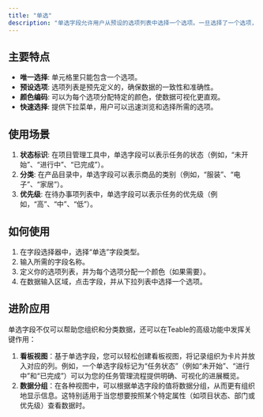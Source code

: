 ```yaml
---
title: "单选"
description: "单选字段允许用户从预设的选项列表中选择一个选项。一旦选择了一个选项，单元格里已有的选项将被自动取消选择。"
---
```


## 主要特点

* **唯一选择**: 单元格里只能包含一个选项。
* **预设选项**: 选项列表是预先定义的，确保数据的一致性和准确性。
* **颜色编码**: 可以为每个选项分配特定的颜色，使数据可视化更直观。
* **快速选择**: 提供下拉菜单，用户可以迅速浏览和选择所需的选项。

## 使用场景

1. **状态标识**: 在项目管理工具中，单选字段可以表示任务的状态（例如，“未开始”、“进行中”、“已完成”）。
2. **分类**: 在产品目录中，单选字段可以表示商品的类别（例如，“服装”、“电子”、“家居”）。
3. **优先级**: 在待办事项列表中，单选字段可以表示任务的优先级（例如，“高”、“中”、“低”）。

## 如何使用

1. 在字段选择器中，选择“单选”字段类型。
2. 输入所需的字段名称。
3. 定义你的选项列表，并为每个选项分配一个颜色（如果需要）。
4. 在数据输入区域，点击字段，并从下拉列表中选择一个选项。

## 进阶应用

单选字段不仅可以帮助您组织和分类数据，还可以在Teable的高级功能中发挥关键作用：

1. **看板视图**：基于单选字段，您可以轻松创建看板视图，将记录组织为卡片并放入对应的列。例如，一个单选字段标记为“任务状态”（例如“未开始”、“进行中”和“已完成”）可以为您的任务管理流程提供明确、可视化的进展概览。
2. **数据分组**：在各种视图中，可以根据单选字段的值将数据分组，从而更有组织地显示信息。这特别适用于当您想要按照某个特定属性（如项目状态、部门或优先级）查看数据时。
